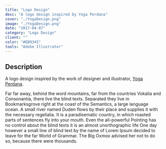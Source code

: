 ```yaml
---
title: "Logo Design"
desc: "A logo design inspired by Yoga Perdana"
cover: "./YogaDesign.png"
image: "./YogaDesign.png"
date: "2017-04-07"
category: "Logo Design"
client: ""
color: "#EB9345"
tools: "Adobe Illustrator"
---
```


## Description

A logo design inspired by the work of designer and illustrator, [Yoga Perdana](https://dribbble.com/yoga).

Far far away, behind the word mountains, far from the countries Vokalia and Consonantia, there live the blind texts. Separated they live in Bookmarksgrove right at the coast of the Semantics, a large language ocean. A small river named Duden flows by their place and supplies it with the necessary regelialia. It is a paradisematic country, in which roasted parts of sentences fly into your mouth. Even the all-powerful Pointing has no control about the blind texts it is an almost unorthographic life One day however a small line of blind text by the name of Lorem Ipsum decided to leave for the far World of Grammar. The Big Oxmox advised her not to do so, because there were thousands.
